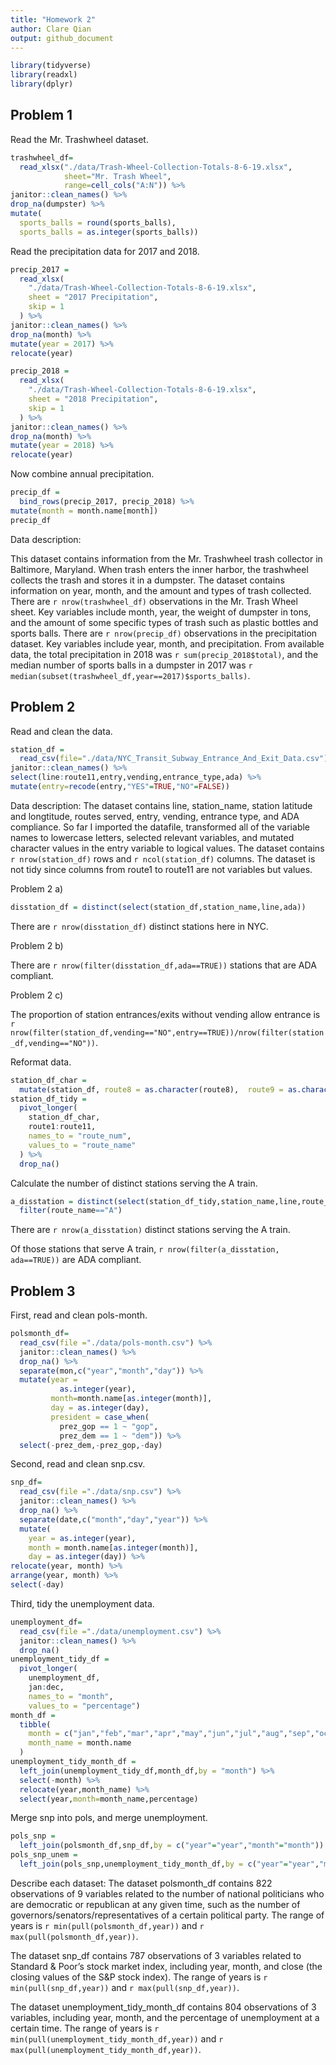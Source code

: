 ```yaml
---
title: "Homework 2"
author: Clare Qian
output: github_document
---
```


```r
library(tidyverse)
library(readxl)
library(dplyr)
```

## Problem 1

Read the Mr. Trashwheel dataset.

```r
trashwheel_df=
  read_xlsx("./data/Trash-Wheel-Collection-Totals-8-6-19.xlsx",
            sheet="Mr. Trash Wheel",
            range=cell_cols("A:N")) %>%
janitor::clean_names() %>%
drop_na(dumpster) %>%
mutate(
  sports_balls = round(sports_balls),
  sports_balls = as.integer(sports_balls))
```

Read the precipitation data for 2017 and 2018.

```r
precip_2017 =
  read_xlsx(
    "./data/Trash-Wheel-Collection-Totals-8-6-19.xlsx",
    sheet = "2017 Precipitation",
    skip = 1
  ) %>%
janitor::clean_names() %>%
drop_na(month) %>%
mutate(year = 2017) %>%
relocate(year)

precip_2018 =
  read_xlsx(
    "./data/Trash-Wheel-Collection-Totals-8-6-19.xlsx",
    sheet = "2018 Precipitation",
    skip = 1
  ) %>%
janitor::clean_names() %>%
drop_na(month) %>%
mutate(year = 2018) %>%
relocate(year)
```

Now combine annual precipitation.

```r
precip_df = 
  bind_rows(precip_2017, precip_2018) %>%
mutate(month = month.name[month])
precip_df
```
Data description:

This dataset contains information from the Mr. Trashwheel trash collector in Baltimore, Maryland. When trash enters the inner harbor, the trashwheel collects the trash and stores it in a dumpster. The dataset contains information on year, month, and the amount and types of trash collected. There are `r nrow(trashwheel_df)` observations in the Mr. Trash Wheel sheet. Key variables include month, year, the weight of dumpster in tons, and the amount of some specific types of trash such as plastic bottles and sports balls. There are `r nrow(precip_df)` observations in the precipitation dataset. Key variables include year, month, and precipitation. From available data, the total precipitation in 2018 was `r sum(precip_2018$total)`, and the median number of sports balls in a dumpster in 2017 was `r median(subset(trashwheel_df,year==2017)$sports_balls)`.

## Problem 2

Read and clean the data.

```r
station_df =
  read_csv(file="./data/NYC_Transit_Subway_Entrance_And_Exit_Data.csv") %>%
janitor::clean_names() %>%
select(line:route11,entry,vending,entrance_type,ada) %>%
mutate(entry=recode(entry,"YES"=TRUE,"NO"=FALSE))
```

Data description:
The dataset contains line, station_name, station latitude and longtitude, routes served, entry, vending, entrance type, and ADA compliance. So far I imported the datafile, transformed all of the variable names to lowercase letters, selected relevant variables, and mutated character values in the entry variable to logical values. The dataset contains `r nrow(station_df)` rows and `r ncol(station_df)` columns. The dataset is not tidy since columns from route1 to route11 are not variables but values.

Problem 2 a)

```r
disstation_df = distinct(select(station_df,station_name,line,ada))
```

There are `r nrow(disstation_df)` distinct stations here in NYC.

Problem 2 b)

There are `r nrow(filter(disstation_df,ada==TRUE))` stations that are ADA compliant.

Problem 2 c)

The proportion of station entrances/exits without vending allow entrance is `r nrow(filter(station_df,vending=="NO",entry==TRUE))/nrow(filter(station_df,vending=="NO"))`.

Reformat data.

```r

station_df_char = 
  mutate(station_df, route8 = as.character(route8),  route9 = as.character(route9), route10 = as.character(route10), route11 = as.character(route11))
station_df_tidy = 
  pivot_longer(
    station_df_char,
    route1:route11,
    names_to = "route_num",
    values_to = "route_name"
  ) %>%
  drop_na()
```

Calculate the number of distinct stations serving the A train.

```r
a_disstation = distinct(select(station_df_tidy,station_name,line,route_name,ada)) %>%
  filter(route_name=="A")
```

There are `r nrow(a_disstation)` distinct stations serving the A train.

Of those stations that serve A train, `r nrow(filter(a_disstation, ada==TRUE))` are ADA compliant.

## Problem 3

First, read and clean pols-month.

```r
polsmonth_df=
  read_csv(file ="./data/pols-month.csv") %>%
  janitor::clean_names() %>%
  drop_na() %>%
  separate(mon,c("year","month","day")) %>%
  mutate(year =
           as.integer(year),
         month=month.name[as.integer(month)],
         day = as.integer(day),
         president = case_when(
           prez_gop == 1 ~ "gop",
           prez_dem == 1 ~ "dem")) %>%
  select(-prez_dem,-prez_gop,-day)
```

Second, read and clean snp.csv.

```r
snp_df=
  read_csv(file ="./data/snp.csv") %>%
  janitor::clean_names() %>%
  drop_na() %>%
  separate(date,c("month","day","year")) %>%
  mutate(
    year = as.integer(year),
    month = month.name[as.integer(month)],
    day = as.integer(day)) %>%
relocate(year, month) %>%
arrange(year, month) %>%
select(-day)
```

Third, tidy the unemployment data.

```r
unemployment_df=
  read_csv(file ="./data/unemployment.csv") %>%
  janitor::clean_names() %>%
  drop_na()
unemployment_tidy_df = 
  pivot_longer(
    unemployment_df,
    jan:dec,
    names_to = "month",
    values_to = "percentage")
month_df = 
  tibble(
    month = c("jan","feb","mar","apr","may","jun","jul","aug","sep","oct","nov","dec"),
    month_name = month.name
  )
unemployment_tidy_month_df = 
  left_join(unemployment_tidy_df,month_df,by = "month") %>%
  select(-month) %>%
  relocate(year,month_name) %>%
  select(year,month=month_name,percentage)
```

Merge snp into pols, and merge unemployment.

```r
pols_snp = 
  left_join(polsmonth_df,snp_df,by = c("year"="year","month"="month"))
pols_snp_unem =
  left_join(pols_snp,unemployment_tidy_month_df,by = c("year"="year","month"="month"))
```

Describe each dataset:
The dataset polsmonth_df contains 822 observations of 9 variables related to the number of national politicians who are democratic or republican at any given time, such as the number of governors/senators/representatives of a certain political party. The range of years is `r min(pull(polsmonth_df,year))` and `r max(pull(polsmonth_df,year))`.

The dataset snp_df contains 787 observations of 3 variables related to Standard & Poor's stock market index, including year, month, and close (the closing values of the S&P stock index). The range of years is `r min(pull(snp_df,year))` and `r max(pull(snp_df,year))`.

The dataset unemployment_tidy_month_df contains 804 observations of 3 variables, including year, month, and the percentage of unemployment at a certain time. The range of years is `r min(pull(unemployment_tidy_month_df,year))` and `r max(pull(unemployment_tidy_month_df,year))`.